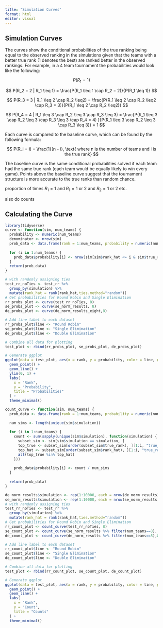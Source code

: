 ```yaml
---
title: "Simulation Curves"
format: html
editor: visual
---
```


## Simulation Curves

The curves show the conditional probabilities of the true ranking being equal to the observed ranking in the simulations given that the teams with a better true rank (1 denotes the best) are ranked better in the observed rankings. For example, in a 4 team tournament the probabilities would look like the following:

$$
P(R_1 = 1)
$$

$$
P(R_2 = 2 | R_1 \leq 1) = \frac{P(R_1 \leq 1 \cap R_2 = 2)}{P(R_1 \leq 1)}
$$

$$
P(R_3 = 3 | R_1 \leq 2 \cap R_2 \leq2) = \frac{P(R_1 \leq 2 \cap R_2 \leq2 \cap R_3 = 3)}{P(R_1 \leq 2 \cap R_2 \leq2)}
$$

$$
P(R_4 = 4 | R_1 \leq 3 \cap R_2 \leq 3 \cap R_3 \leq 3) = \frac{P(R_1 \leq 3 \cap R_2 \leq 3 \cap R_3 \leq 3 \cap R_4 = 4) }{P(R_1 \leq 3 \cap R_2 \leq 3 \cap R_3 \leq 3)} = 1
$$

Each curve is compared to the baseline curve, which can be found by the following formula:

$$
P(R_i = i) = \frac{1}{n - i}, \text{ where n is the number of teams and i is the true rank}
$$

The baseline curve is the same conditional probabilities solved if each team had the same true rank (each team would be equally likely to win every game). Points above the baseline curve suggest that the tournament structure is more accurate to the true ranks than random chance.

proportion of times $R_1 = 1$ and $R_1 = 1 \text{ or } 2 \text{ and } R_2 = \text{1 or 2}$ etc.

also do counts

## Calculating the Curve

```r
library(tidyverse)
curve <- function(sim, num_teams) {
  probability <- numeric(num_teams)
  denominator <- nrow(sim)
  prob_data <- data.frame(rank = 1:num_teams, probability = numeric(num_teams))
  
  for (i in 1:num_teams) {
    prob_data$probability[i] <- nrow(sim[sim$rank_hat <= i & sim$true_rank <= i,]) / denominator
  }
  return(prob_data)
}

# with randomly assigning ties
test_rr_noTies <- test_rr %>%
  group_by(simulation) %>%
  mutate(rank_hat = rank(rank_hat,ties.method="random"))
# Get probabilities for Round Robin and Single Elimination
rr_probs_plot <- curve(test_rr_noTies, 8)
se_probs_plot <- curve(se_norm_results, 8)
de_probs_plot <- curve(de_norm_results_eight,8)

# Add line label to each dataset
rr_probs_plot$line <- "Round Robin"
se_probs_plot$line <- "Single Elimination"
de_probs_plot$line <- "Double Elimination"

# Combine all data for plotting
test_plot <- rbind(rr_probs_plot, se_probs_plot, de_probs_plot)

# Generate ggplot
ggplot(data = test_plot, aes(x = rank, y = probability, color = line, group = line)) +
  geom_point() +
  geom_line() +
  ylim(0, 1) +
  labs(
    x = "Rank",
    y = "Probability",
    title = "Probabilities"
  ) +
  theme_minimal()


```

```r
count_curve <- function(sim, num_teams) {
  prob_data <- data.frame(rank = 1:num_teams, probability = numeric(num_teams))
  
  num_sims <- length(unique(sim$simulation)) 
  
  for (i in 1:num_teams) {
    count <- sum(sapply(unique(sim$simulation), function(simulation) {
      subset_sim <- sim[sim$simulation == simulation, ]
      top_true <- subset_sim[order(subset_sim$true_rank), ][1:i, "true_rank"]
      top_hat <- subset_sim[order(subset_sim$rank_hat), ][1:i, "true_rank"]
      all(top_true %in% top_hat)
    }))
    
    prob_data$probability[i] <- count / num_sims
  }
  
  return(prob_data)
}

de_norm_results$simulation <- rep(1:10000, each = nrow(de_norm_results) / 10000)
se_norm_results$simulation <- rep(1:10000, each = nrow(se_norm_results) / 10000)
# with randomly assigning ties
test_rr_noTies <- test_rr %>%
  group_by(simulation) %>%
  mutate(rank_hat = rank(rank_hat,ties.method="random"))
# Get probabilities for Round Robin and Single Elimination
rr_count_plot <- count_curve(test_rr_noTies, 8)
se_count_plot <- count_curve(se_norm_results %>% filter(num_teams==8), 8)
de_count_plot <- count_curve(de_norm_results %>% filter(num_teams==8),8)

# Add line label to each dataset
rr_count_plot$line <- "Round Robin"
se_count_plot$line <- "Single Elimination"
de_count_plot$line <- "Double Elimination"

# Combine all data for plotting
test_plot <- rbind(rr_count_plot, se_count_plot, de_count_plot)

# Generate ggplot
ggplot(data = test_plot, aes(x = rank, y = probability, color = line, group = line)) +
  geom_point() +
  geom_line() +
  labs(
    x = "Rank",
    y = "Count",
    title = "Counts"
  ) +
  theme_minimal()

```
